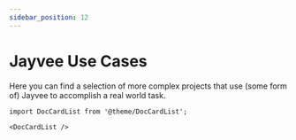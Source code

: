 ```yaml
---
sidebar_position: 12
---
```


# Jayvee Use Cases

Here you can find a selection of more complex projects that use (some form of) Jayvee to accomplish a real world task.

```mdx-code-block
import DocCardList from '@theme/DocCardList';

<DocCardList />
```
